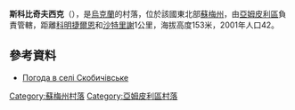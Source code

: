 {{coord|52|0|56|N|33|38|54|E|scale:100000|display=title}}

'''斯科比奇夫西克'''（{{lang-uk|Скобичівське}}），是[[烏克蘭|烏克蘭]]的村落，位於該國東北部[[蘇梅州|蘇梅州]]，由[[亞姆皮利區|亞姆皮利區]]負責管轄，距離[[科明捷爾恩_(亞姆皮利區)|科明捷爾恩]]和[[沙特里謝_(亞姆皮利區)|沙特里謝]]1公里，海拔高度153米，2001年人口42。

==參考資料==
* [http://weather.in.ua/ua/symskaja/24004 Погода в селі Скобичівське] {{Wayback|url=http://weather.in.ua/ua/symskaja/24004 |date=20111219224943 }}

{{DEFAULTSORT:Скобичівське}}

[[Category:蘇梅州村落|Category:蘇梅州村落]]
[[Category:亞姆皮利區村落|Category:亞姆皮利區村落]]


{{Sumy-geo-stub}}